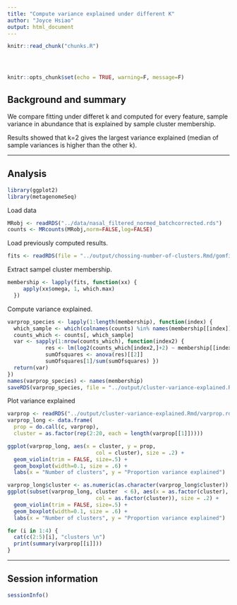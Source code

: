 ```yaml
---
title: "Compute variance explained under different K"
author: "Joyce Hsiao"
output: html_document
---
```


<!-- The file analysis/chunks.R contains chunks that define default settings
shared across the workflowr files. -->
```r
knitr::read_chunk("chunks.R")
```

<!-- Update knitr chunk options -->
```r
```

<!-- Insert the date the file was last updated -->
```r
```

<!-- Insert the code version (Git commit SHA1) if Git repository exists and R
 package git2r is installed -->
```r
```

```r
knitr::opts_chunk$set(echo = TRUE, warning=F, message=F)
```

## Background and summary

We compare fitting under differet k and computed for every feature, sample variance in abundance that is explained by sample cluster membership. 

Results showed that k=2 gives the largest variance explained (median of sample variances is higher than the other k).

---

## Analysis

```r
library(ggplot2)
library(metagenomeSeq)
```

Load data

```r
MRobj <- readRDS("../data/nasal_filtered_normed_batchcorrected.rds")
counts <- MRcounts(MRobj,norm=FALSE,log=FALSE)
```

Load previously computed results.

```r
fits <- readRDS(file = "../output/chossing-number-of-clusters.Rmd/gomfits.rds")
```

Extract sampel cluster membership.

```r
membership <- lapply(fits, function(xx) {
     apply(xx$omega, 1, which.max)
  })
```

Compute variance explained.

```r
varprop_species <- lapply(1:length(membership), function(index) {
  which_sample <- which(colnames(counts) %in% names(membership[[index]]))
  counts_which <- counts[, which_sample]
  var <- sapply(1:nrow(counts_which), function(index2) {
            res <- lm(log2(counts_which[index2,]+2) ~ membership[[index]])
            sumOfsquares <- anova(res)[[2]]
            sumOfsquares[1]/sum(sumOfsquares) })
  return(var)
})
names(varprop_species) <- names(membership)
saveRDS(varprop_species, file = "../output/cluster-variance-explained.Rmd/varprop.rds")
```

Plot variance explained

```r
varprop <- readRDS("../output/cluster-variance-explained.Rmd/varprop.rds")
varprop_long <- data.frame(
  prop = do.call(c, varprop),
  cluster = as.factor(rep(2:20, each = length(varprop[[1]]))))

ggplot(varprop_long, aes(x = cluster, y = prop,
                            col = cluster), size = .2) +
  geom_violin(trim = FALSE, size=.5) +
  geom_boxplot(width=0.1, size = .6) +
  labs(x = "Number of clusters", y = "Proportion variance explained")

varprop_long$cluster <- as.numeric(as.character(varprop_long$cluster))
ggplot(subset(varprop_long, cluster  < 6), aes(x = as.factor(cluster), y = prop,
                            col = as.factor(cluster)), size = .2) +
  geom_violin(trim = FALSE, size=.5) +
  geom_boxplot(width=0.1, size = .6) +
  labs(x = "Number of clusters", y = "Proportion variance explained")

for (i in 1:4) {
  cat(c(2:5)[i], "clusters \n")
  print(summary(varprop[[i]]))
}
```


---

## Session information

```r
sessionInfo()
```

